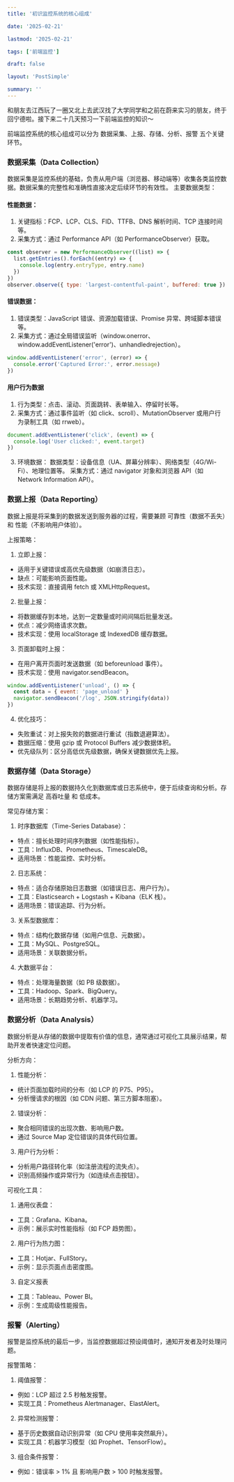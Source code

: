```yaml
---
title: '初识监控系统的核心组成'

date: '2025-02-21'

lastmod: '2025-02-21'

tags: ['前端监控']

draft: false

layout: 'PostSimple'

summary: ''
---
```


和朋友去江西玩了一圈又北上去武汉找了大学同学和之前在蔚来实习的朋友，终于回宁德啦。接下来二十几天预习一下前端监控的知识～

前端监控系统的核心组成可以分为 数据采集、上报、存储、分析、报警 五个关键环节。

### 数据采集（Data Collection）

数据采集是监控系统的基础，负责从用户端（浏览器、移动端等）收集各类监控数据。数据采集的完整性和准确性直接决定后续环节的有效性。
主要数据类型：

#### 性能数据：

1. 关键指标：FCP、LCP、CLS、FID、TTFB、DNS 解析时间、TCP 连接时间等。
2. 采集方式：通过 Performance API（如 PerformanceObserver）获取。

```javascript
const observer = new PerformanceObserver((list) => {
  list.getEntries().forEach((entry) => {
    console.log(entry.entryType, entry.name)
  })
})
observer.observe({ type: 'largest-contentful-paint', buffered: true })
```

#### 错误数据：

1. 错误类型：JavaScript 错误、资源加载错误、Promise 异常、跨域脚本错误等。
2. 采集方式：通过全局错误监听（window.onerror、window.addEventListener('error')、unhandledrejection）。

```javascript
window.addEventListener('error', (error) => {
  console.error('Captured Error:', error.message)
})
```

#### 用户行为数据

1. 行为类型：点击、滚动、页面跳转、表单输入、停留时长等。
2. 采集方式：通过事件监听（如 click、scroll）、MutationObserver 或用户行为录制工具（如 rrweb）。

```javascript
document.addEventListener('click', (event) => {
  console.log('User clicked:', event.target)
})
```

3. 环境数据：
   数据类型：设备信息（UA、屏幕分辨率）、网络类型（4G/Wi-Fi）、地理位置等。
   采集方式：通过 navigator 对象和浏览器 API（如 Network Information API）。

### 数据上报（Data Reporting）

数据上报是将采集到的数据发送到服务器的过程，需要兼顾 可靠性（数据不丢失）和 性能（不影响用户体验）。

上报策略：

1. 立即上报：

- 适用于关键错误或高优先级数据（如崩溃日志）。
- 缺点：可能影响页面性能。
- 技术实现：直接调用 fetch 或 XMLHttpRequest。

2. 批量上报：

- 将数据缓存到本地，达到一定数量或时间间隔后批量发送。
- 优点：减少网络请求次数。
- 技术实现：使用 localStorage 或 IndexedDB 缓存数据。

3. 页面卸载时上报：

- 在用户离开页面时发送数据（如 beforeunload 事件）。
- 技术实现：使用 navigator.sendBeacon。

```javascript
window.addEventListener('unload', () => {
  const data = { event: 'page_unload' }
  navigator.sendBeacon('/log', JSON.stringify(data))
})
```

4. 优化技巧：

- 失败重试：对上报失败的数据进行重试（指数退避算法）。
- 数据压缩：使用 gzip 或 Protocol Buffers 减少数据体积。
- 优先级队列：区分高低优先级数据，确保关键数据优先上报。

### 数据存储（Data Storage）

数据存储是将上报的数据持久化到数据库或日志系统中，便于后续查询和分析。存储方案需满足 高吞吐量 和 低成本。

常见存储方案：

1. 时序数据库（Time-Series Database）：

- 特点：擅长处理时间序列数据（如性能指标）。
- 工具：InfluxDB、Prometheus、TimescaleDB。
- 适用场景：性能监控、实时分析。

2. 日志系统：

- 特点：适合存储原始日志数据（如错误日志、用户行为）。
- 工具：Elasticsearch + Logstash + Kibana（ELK 栈）。
- 适用场景：错误追踪、行为分析。

3. 关系型数据库：

- 特点：结构化数据存储（如用户信息、元数据）。
- 工具：MySQL、PostgreSQL。
- 适用场景：关联数据分析。

4. 大数据平台：

- 特点：处理海量数据（如 PB 级数据）。
- 工具：Hadoop、Spark、BigQuery。
- 适用场景：长期趋势分析、机器学习。

### 数据分析（Data Analysis）

数据分析是从存储的数据中提取有价值的信息，通常通过可视化工具展示结果，帮助开发者快速定位问题。

分析方向：

1. 性能分析：

- 统计页面加载时间的分布（如 LCP 的 P75、P95）。
- 分析慢请求的根因（如 CDN 问题、第三方脚本阻塞）。

2. 错误分析：

- 聚合相同错误的出现次数、影响用户数。
- 通过 Source Map 定位错误的具体代码位置。

3. 用户行为分析：

- 分析用户路径转化率（如注册流程的流失点）。
- 识别高频操作或异常行为（如连续点击按钮）。

可视化工具：

1. 通用仪表盘：

- 工具：Grafana、Kibana。
- 示例：展示实时性能指标（如 FCP 趋势图）。

2. 用户行为热力图：

- 工具：Hotjar、FullStory。
- 示例：显示页面点击密度图。

3. 自定义报表

- 工具：Tableau、Power BI。
- 示例：生成周级性能报告。

### 报警（Alerting）

报警是监控系统的最后一步，当监控数据超过预设阈值时，通知开发者及时处理问题。

报警策略：

1. 阈值报警：

- 例如：LCP 超过 2.5 秒触发报警。
- 实现工具：Prometheus Alertmanager、ElastAlert。

2. 异常检测报警：

- 基于历史数据自动识别异常（如 CPU 使用率突然飙升）。
- 实现工具：机器学习模型（如 Prophet、TensorFlow）。

3. 组合条件报警：

- 例如：错误率 > 1% 且 影响用户数 > 100 时触发报警。
